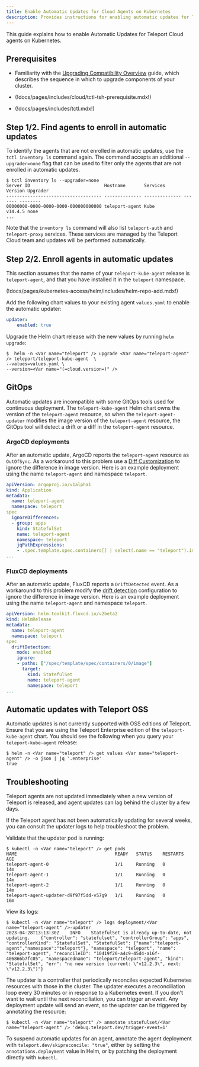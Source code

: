 ```yaml
---
title: Enable Automatic Updates for Cloud Agents on Kubernetes
description: Provides instructions for enabling automatic updates for Teleport Cloud agents that run on Kubernetes. 
---
```


This guide explains how to enable Automatic Updates for Teleport Cloud agents on
Kubernetes.

## Prerequisites

- Familiarity with the [Upgrading Compatibility Overview](./overview.mdx) guide,
  which describes the sequence in which to upgrade components of your cluster.

- (!docs/pages/includes/cloud/tctl-tsh-prerequisite.mdx!)

- (!docs/pages/includes/tctl.mdx!)

## Step 1/2. Find agents to enroll in automatic updates

To identify the agents that are not enrolled in automatic updates, use the `tctl inventory ls`
command again. The command accepts an additional `--upgrader=none` flag that can
be used to filter only the agents that are not enrolled in automatic updates.
```code
$ tctl inventory ls --upgrader=none
Server ID                            Hostname       Services       Version Upgrader
------------------------------------ -------------- -------------- ------- --------
00000000-0000-0000-0000-000000000000 teleport-agent Kube           v14.4.5 none
...
```

Note that the `inventory ls` command will also list `teleport-auth` and `teleport-proxy`
services. These services are managed by the Teleport Cloud team and updates will
be performed automatically.

## Step 2/2. Enroll agents in automatic updates

This section assumes that the name of your `teleport-kube-agent` release is
`teleport-agent`, and that you have installed it in the `teleport` namespace.

(!docs/pages/kubernetes-access/helm/includes/helm-repo-add.mdx!)

Add the following chart values to your existing agent `values.yaml` to enable
the automatic updater:

```yaml
updater:
    enabled: true
```

Upgrade the Helm chart release with the new values by running `helm upgrade`:

```code
$  helm -n <Var name="teleport" /> upgrade <Var name="teleport-agent" /> teleport/teleport-kube-agent  \
--values=values.yaml \
--version=<Var name="(=cloud.version=)" />
```

## GitOps

Automatic updates are incompatible with some GitOps tools used for continuous deployment.
The `teleport-kube-agent` Helm chart owns the version of the `teleport-agent` resource,
so when the `teleport-agent-updater` modifies the image version of the `teleport-agent`
resource, the GitOps tool will detect a drift or a diff in the `teleport-agent` resource.

### ArgoCD deployments

After an automatic update, ArgoCD reports the `teleport-agent` resource as `OutOfSync`.
As a workaround to this problem use a [Diff Customization](https://argo-cd.readthedocs.io/en/stable/user-guide/diffing/#diffing-customization)
to ignore the difference in image version. Here is an example deployment using the
name `teleport-agent` and namespace `teleport`.

```yaml
apiVersion: argoproj.io/v1alpha1
kind: Application
metadata:
  name: teleport-agent
  namespace: teleport
spec
  ignoreDifferences:
  - group: apps
    kind: StatefulSet
    name: teleport-agent
    namespace: teleport
    jqPathExpressions:
    - .spec.template.spec.containers[] | select(.name == "teleport").image
...
```

### FluxCD deployments

After an automatic update, FluxCD reports a `DriftDetected` event. As a workaround
to this problem modify the [drift detection](https://fluxcd.io/flux/components/helm/helmreleases/#drift-detection)
configuration to ignore the difference in image version. Here is an example deployment
using the name `teleport-agent` and namespace `teleport`.

```yaml
apiVersion: helm.toolkit.fluxcd.io/v2beta2
kind: HelmRelease
metadata:
  name: teleport-agent
  namespace: teleport
spec
  driftDetection:
    mode: enabled
    ignore:
    - paths: ["/spec/template/spec/containers/0/image"]
      target:
        kind: StatefulSet
        name: teleport-agent
        namespace: teleport
...
```

## Automatic updates with Teleport OSS

Automatic updates is not currently supported with OSS editions of Teleport. Ensure
that you are using the Teleport Enterprise edition of the `teleport-kube-agent`
chart. You should see the following when you query your `teleport-kube-agent` release:

```code
$ helm -n <Var name="teleport" /> get values <Var name="teleport-agent" /> -o json | jq '.enterprise'
true
```

## Troubleshooting

Teleport agents are not updated immediately when a new version of Teleport is released,
and agent updates can lag behind the cluster by a few days.

If the Teleport agent has not been automatically updating for several weeks, you
can consult the updater logs to help troubleshoot the problem.

Validate that the updater pod is running:

```code
$ kubectl -n <Var name="teleport" /> get pods
NAME                                     READY   STATUS    RESTARTS   AGE
teleport-agent-0                         1/1     Running   0          14m
teleport-agent-1                         1/1     Running   0          14m
teleport-agent-2                         1/1     Running   0          14m
teleport-agent-updater-d9f97f5dd-v57g9   1/1     Running   0          16m
```

View its logs:

```code
$ kubectl -n <Var name="teleport" /> logs deployment/<Var name="teleport-agent" />-updater
2023-04-28T13:13:30Z	INFO	StatefulSet is already up-to-date, not updating.	{"controller": "statefulset", "controllerGroup": "apps", "controllerKind": "StatefulSet", "StatefulSet": {"name":"teleport-agent","namespace":"teleport"}, "namespace": "teleport", "name": "teleport-agent", "reconcileID": "10419f20-a4c9-45d4-a16f-406866b7fc05", "namespacedname": "teleport/teleport-agent", "kind": "StatefulSet", "err": "no new version (current: \"v12.2.3\", next: \"v12.2.3\")"}
```

The updater is a controller that periodically reconciles expected Kubernetes
resources with those in the cluster. The updater executes a reconciliation loop
every 30 minutes or in response to a Kubernetes event. If you don't want to wait
until the next reconciliation, you can trigger an event. Any deployment update
will send an event, so the updater can be triggered by annotating the resource:

```code
$ kubectl -n <Var name="teleport" /> annotate statefulset/<Var name="teleport-agent" /> 'debug.teleport.dev/trigger-event=1'
```

To suspend automatic updates for an agent, annotate the agent deployment with
`teleport.dev/skipreconcile: "true"`, either by setting the
`annotations.deployment` value in Helm, or by patching the deployment directly
with `kubectl`.
